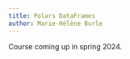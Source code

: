 ```yaml
---
title: Polars DataFrames
author: Marie-Hélène Burle
---
```


:::{.def}

Course coming up in spring 2024.

:::
